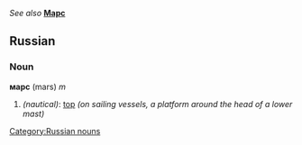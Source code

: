 ''See also'' '''[[Марс]]'''
==Russian==
[[Category:Russian nouns]]
===Noun===
'''марс''' (mars) ''m''

#''(nautical)'': [[top]] ''(on sailing vessels, a platform around the head of a lower mast)''